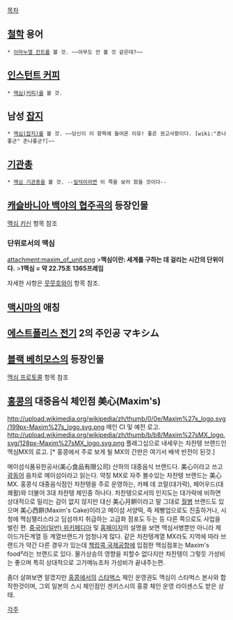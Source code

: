 [[목차]]
== [[철학]] 용어 ==
 * [[이마누엘 칸트]]를 볼 것. ~~아무도 안 볼 것 같은데?~~

== [[인스턴트 커피]] ==
 * [[맥심(커피)]]를 볼 것.

== 남성 [[잡지]] ==
 * [[맥심(잡지)]]를 볼 것. ~~당신이 이 항목에 들어온 이유! 좋은 권고사항이다. [wiki:"존나좋군" 존나좋군?]~~

== [[기관총]] ==
 * [[맥심 기관총]]을 볼 것. --[[밀덕]]이라면 이 쪽을 보러 왔을 것이다--

== [[캐슬바니아 백야의 협주곡]]의 등장인물 ==
[[맥심 키신]] 항목 참조

=== 단위로서의 맥심 ===
attachment:maxim_of_unit.png
>'''맥심이란: 세계를 구하는 데 걸리는 시간의 단위이다.'''
>'''1맥심 = 약 22.75초 1365프레임'''

자세한 사항은 [[뭇뭇호와이]] 항목 참조.

== [[맥시마]]의 애칭 ==

== [[에스트폴리스 전기]] 2의 주인공 マキシム ==

== [[블랙 베히모스]]의 등장인물 ==
[[맥심 프로토콜]] 항목 참조
 
== [[홍콩]]의 대중음식 체인점 美心(Maxim's) ==
http://upload.wikimedia.org/wikipedia/zh/thumb/0/0e/Maxim%27s_logo.svg/199px-Maxim%27s_logo.svg.png
메인 CI 및 예전 로고.
http://upload.wikimedia.org/wikipedia/zh/thumb/b/b8/Maxim%27sMX_logo.svg/128px-Maxim%27sMX_logo.svg.png
플래그십으로 내세우는 차찬텡 브랜드인 맥심MX의 로고. [* 홍콩에서 주로 보게 될 MX의 간판은 여기서 배색 반전이 된것.]

메이섬식품유한공사(美心食品有限公司) 산하의 대중음식 브랜드다. 美心이라고 쓰고 [[광동어]] 음차로 메이섬이라고 읽는다. 약칭 MX로 자주 볼수있는 차찬텡 브랜드는 美心MX. 홍콩식 대중음식점인 차찬텡을 주로 운영하는, 카페 데 코랄(대가락), 페어우드(대쾌활)와 더불어 3대 차찬텡 체인중 하나다. 차찬텡으로서의 인지도는 대가락에 비하면 상대적으로 밀리는 감이 없지 않지만 대신 美心月餠이라고 말 그대로 [[월병]] 브랜드도 있으며 美心西餠(Maxim's Cake)이라고 메이섬 서양떡, 즉 제빵업으로도 진출하거나, 시청에 맥심팰리스라고 딤섬까지 취급하는 고급화 점포도 두는 등 다른 쪽으로도 사업을 벌린 편.  [http://zh.wikipedia.org/wiki/%E7%BE%8E%E5%BF%83MX 중국어(일반) 위키페디아] 및 [http://www.maxims.com.hk/en/main.asp 홈페이지]의 설명을 보면 맥심서병뿐만 아니라 제이드가든계열 등 계열브랜드가 엄청나게 많다. 같은 차찬텡계열 MX라도 지역에 따라 브랜드가 약간 다른 경우가 있는데 [[첵랍콕 국제공항]]에 입점한 맥심점포는 Maxim's food²라는 브랜드로 있다.
물가상승의 영향을 피할수 없다지만 차찬텡이 그렇듯 가성비는 좋으며 특히 상대적으로 고가메뉴조차 가성비가 끝내주는편.

좀더 살펴보면 알겠지만 [[홍콩]]에서의 [[스타벅스]] 체인 운영권도 맥심이 스타벅스 본사와 합작한것이며, 그외 일본의 스시 체인점인 겐키스시의 홍콩 체인 운영 라이센스도 받은 상태. 

[[각주]]
